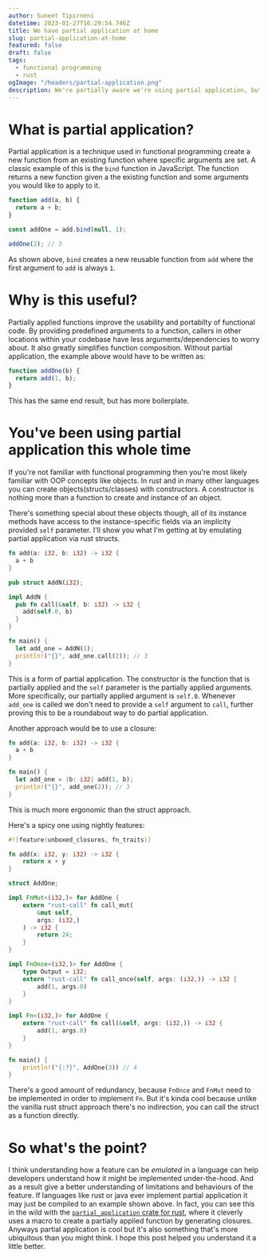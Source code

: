 ```yaml
---
author: Suneet Tipirneni
datetime: 2023-01-27T16:29:54.746Z
title: We have partial application at home
slug: partial-application-at-home
featured: false
draft: false
tags:
  - functional programming
  - rust
ogImage: "/headers/partial-application.png"
description: We're partially aware we're using partial application, but we don't know what it is. In this post I go over what partial application is various ways it can be emulated in rust.
---
```


# What is partial application?

Partial application is a technique used in functional programming create a new function from an existing function where
specific arguments are set. A classic example of this is the `bind` function in JavaScript. The function returns a new function given a
the existing function and some arguments you would like to apply to it.

```js
function add(a, b) {
  return a + b;
}

const addOne = add.bind(null, 1);

addOne(2); // 3
```

As shown above, `bind` creates a new reusable function from `add` where the first argument to `add` is always `1`.

# Why is this useful?

Partially applied functions improve the usability and portabilty of functional code. By providing predefined arguments to a function,
callers in other locations within your codebase have less arguments/dependencies to worry about. It also greatly simplifies function composition.
Without partial application, the example above would have to be written as:

```js
function addOne(b) {
  return add(1, b);
}
```

This has the same end result, but has more boilerplate.

# You've been using partial application this whole time

If you're not familiar with functional programming then you're most likely familiar with OOP concepts like objects. In rust and in
many other languages you can create objects(structs/classes) with constructors. A constructor is nothing more than a function to create
and instance of an object.

There's something special about these objects though, all of its instance methods have access to the instance-specific fields via an
implicity provided `self` parameter. I'll show you what I'm getting at by emulating partial application via rust structs.

```rust
fn add(a: i32, b: i32) -> i32 {
  a + b
}

pub struct AddN(i32);

impl AddN {
  pub fn call(&self, b: i32) -> i32 {
    add(self.0, b)
  }
}

fn main() {
  let add_one = AddN(1);
  println!("{}", add_one.call(2)); // 3
}

```

This is a form of partial application. The constructor is the function that is partially applied
and the `self` parameter is the partially applied arguments. More specifically, our partially applied argument
is `self.0`. Whenever `add_one` is called we don't need to provide a `self` argument to `call`, further proving
this to be a roundabout way to do partial application.

Another approach would be to use a closure:

```rust
fn add(a: i32, b: i32) -> i32 {
  a + b
}

fn main() {
  let add_one = |b: i32| add(1, b);
  println!("{}", add_one(2)); // 3
}
```

This is much more ergonomic than the struct approach.

Here's a spicy one using nightly features:

```rust
#![feature(unboxed_closures, fn_traits)]

fn add(x: i32, y: i32) -> i32 {
    return x + y
}

struct AddOne;

impl FnMut<(i32,)> for AddOne {
    extern "rust-call" fn call_mut(
        &mut self,
        args: (i32,)
    ) -> i32 {
        return 24;
    }
}

impl FnOnce<(i32,)> for AddOne {
    type Output = i32;
    extern "rust-call" fn call_once(self, args: (i32,)) -> i32 {
        add(1, args.0)
    }
}

impl Fn<(i32,)> for AddOne {
    extern "rust-call" fn call(&self, args: (i32,)) -> i32 {
        add(1, args.0)
    }
}

fn main() {
    println!("{:?}", AddOne(3)) // 4
}
```

There's a good amount of redundancy, because `FnOnce` and `FnMut` need to be implemented in order to implement `Fn`. But it's kinda cool because unlike the vanilla rust
struct approach there's no indirection, you can call the struct as a function directly.

# So what's the point?

I think understanding how a feature can be _emulated_ in a language can help developers understand how it might be implemented under-the-hood.
And as a result give a better understanding of limitations and behaviours of the feature. If languages like rust or java ever implement partial application
it may just be compiled to an example shown above. In fact, you can see this in the wild with the [`partial_application` crate for rust](https://github.com/Emerentius/partial_application/blob/master/src/lib.rs), where it
cleverly uses a macro to create a partially applied function by generating closures. Anyways partial application is cool but it's also something that's more
ubiquitous than you might think. I hope this post helped you understand it a little better.
